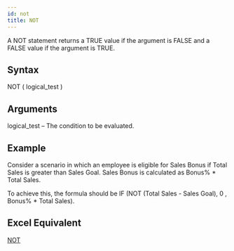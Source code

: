 ```yaml
---
id: not
title: NOT
---
```

A NOT statement returns a TRUE value if the argument is FALSE and a FALSE value if the argument is TRUE. 

## Syntax
NOT ( logical_test )

## Arguments
logical_test – The condition to be evaluated. 

## Example
Consider a scenario in which an employee is eligible for Sales Bonus if Total Sales is greater than Sales Goal. Sales Bonus is calculated as Bonus% * Total Sales.

To achieve this, the formula should be IF (NOT (Total Sales - Sales Goal), 0 , Bonus% * Total Sales).

## Excel Equivalent
[NOT](https://support.office.com/en-gb/article/not-function-9cfc6011-a054-40c7-a140-cd4ba2d87d77)
